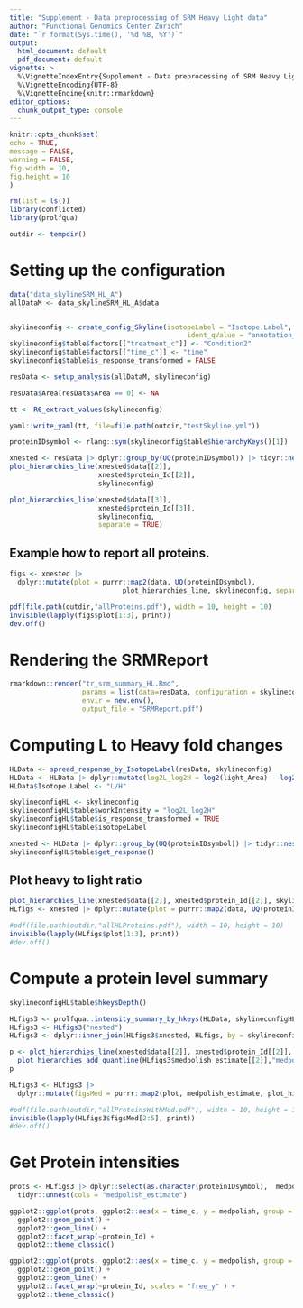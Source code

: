 ```yaml
---
title: "Supplement - Data preprocessing of SRM Heavy Light data"
author: "Functional Genomics Center Zurich"
date: "`r format(Sys.time(), '%d %B, %Y')`"
output:
  html_document: default
  pdf_document: default
vignette: >
  %\VignetteIndexEntry{Supplement - Data preprocessing of SRM Heavy Light data}
  %\VignetteEncoding{UTF-8}
  %\VignetteEngine{knitr::rmarkdown}
editor_options: 
  chunk_output_type: console
---
```


```r
knitr::opts_chunk$set(
echo = TRUE,
message = FALSE,
warning = FALSE,
fig.width = 10,
fig.height = 10
)
```

```r
rm(list = ls())
library(conflicted)
library(prolfqua)
```



```r
outdir <- tempdir()
```

# Setting up the configuration

```r
data("data_skylineSRM_HL_A")
allDataM <- data_skylineSRM_HL_A$data


skylineconfig <- create_config_Skyline(isotopeLabel = "Isotope.Label",
                                            ident_qValue = "annotation_QValue")
skylineconfig$table$factors[["treatment_c"]] <- "Condition2"
skylineconfig$table$factors[["time_c"]] <- "time"
skylineconfig$table$is_response_transformed = FALSE

resData <- setup_analysis(allDataM, skylineconfig)

resData$Area[resData$Area == 0] <- NA

tt <- R6_extract_values(skylineconfig)
```

```r
yaml::write_yaml(tt, file=file.path(outdir,"testSkyline.yml"))
```


```r
proteinIDsymbol <- rlang::sym(skylineconfig$table$hierarchyKeys()[1])

xnested <- resData |> dplyr::group_by(UQ(proteinIDsymbol)) |> tidyr::nest()
plot_hierarchies_line(xnested$data[[2]],
                      xnested$protein_Id[[2]],
                      skylineconfig)

```


```r
plot_hierarchies_line(xnested$data[[3]],
                      xnested$protein_Id[[3]],
                      skylineconfig,
                      separate = TRUE)
```

\clearpage


## Example how to report all proteins.

```r
figs <- xnested |>
  dplyr::mutate(plot = purrr::map2(data, UQ(proteinIDsymbol),
                            plot_hierarchies_line, skylineconfig, separate = TRUE))

pdf(file.path(outdir,"allProteins.pdf"), width = 10, height = 10)
invisible(lapply(figs$plot[1:3], print))
dev.off()
```

# Rendering the SRMReport

```r
rmarkdown::render("tr_srm_summary_HL.Rmd",
                  params = list(data=resData, configuration = skylineconfig),
                  envir = new.env(),
                  output_file = "SRMReport.pdf")
```

# Computing L to Heavy fold changes

```r
HLData <- spread_response_by_IsotopeLabel(resData, skylineconfig)
HLData <- HLData |> dplyr::mutate(log2L_log2H = log2(light_Area) - log2(heavy_Area))
HLData$Isotope.Label <- "L/H"

skylineconfigHL <- skylineconfig
skylineconfigHL$table$workIntensity = "log2L_log2H"
skylineconfigHL$table$is_response_transformed = TRUE
skylineconfigHL$table$isotopeLabel

xnested <- HLData |> dplyr::group_by(UQ(proteinIDsymbol)) |> tidyr::nest()
skylineconfigHL$table$get_response()

```

## Plot heavy to light ratio

```r
plot_hierarchies_line(xnested$data[[2]], xnested$protein_Id[[2]], skylineconfigHL)
HLfigs <- xnested |> dplyr::mutate(plot = purrr::map2(data, UQ(proteinIDsymbol) , plot_hierarchies_line, skylineconfig))

```


```r

#pdf(file.path(outdir,"allHLProteins.pdf"), width = 10, height = 10)
invisible(lapply(HLfigs$plot[1:3], print))
#dev.off()
```

# Compute a protein level summary

```r
skylineconfigHL$table$hkeysDepth()

HLfigs3 <- prolfqua::intensity_summary_by_hkeys(HLData, skylineconfigHL, medpolish_estimate)
HLfigs3 <- HLfigs3("nested")
HLfigs3 <- dplyr::inner_join(HLfigs3$xnested, HLfigs, by = skylineconfigHL$table$hkeysDepth())

p <- plot_hierarchies_line(xnested$data[[2]], xnested$protein_Id[[2]], skylineconfigHL) |>
  plot_hierarchies_add_quantline(HLfigs3$medpolish_estimate[[2]],"medpolish", skylineconfigHL)
p

```

```r

HLfigs3 <- HLfigs3 |>
  dplyr::mutate(figsMed = purrr::map2(plot, medpolish_estimate, plot_hierarchies_add_quantline, "medpolish", skylineconfig))

#pdf(file.path(outdir,"allProteinsWithMed.pdf"), width = 10, height = 10)+
invisible(lapply(HLfigs3$figsMed[2:5], print))
#dev.off()
```

# Get Protein intensities

```r
prots <- HLfigs3 |> dplyr::select(as.character(proteinIDsymbol),  medpolish_estimate) |> 
  tidyr::unnest(cols = "medpolish_estimate")

ggplot2::ggplot(prots, ggplot2::aes(x = time_c, y = medpolish, group = treatment_c, color = treatment_c )) +
  ggplot2::geom_point() +
  ggplot2::geom_line() +
  ggplot2::facet_wrap(~protein_Id) +
  ggplot2::theme_classic()

```


```r
ggplot2::ggplot(prots, ggplot2::aes(x = time_c, y = medpolish, group = treatment_c, color = treatment_c )) +
  ggplot2::geom_point() +
  ggplot2::geom_line() +
  ggplot2::facet_wrap(~protein_Id, scales = "free_y" ) +
  ggplot2::theme_classic()
```




